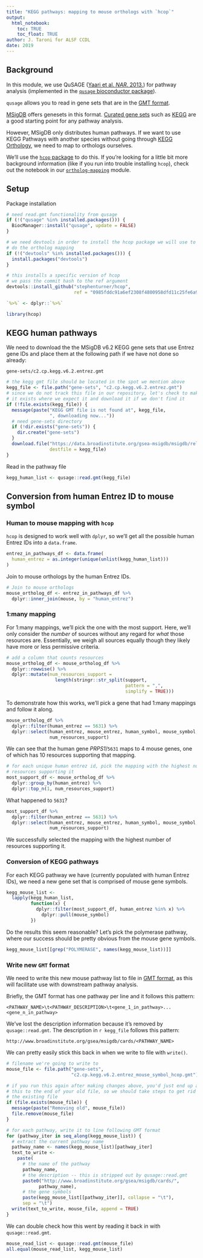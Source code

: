 ```yaml
---
title: "KEGG pathways: mapping to mouse orthologs with `hcop`"
output: 
  html_notebook:
    toc: TRUE
    toc_float: TRUE
author: J. Taroni for ALSF CCDL
date: 2019
---
```


## Background

In this module, we use QuSAGE ([Yaari et al. _NAR_. 2013.](https://doi.org/10.1093/nar/gkt660))
for pathway analysis (implemented in the [`qusage` bioconductor package](https://bioconductor.org/packages/release/bioc/html/qusage.html)).

`qusage` allows you to read in gene sets that are in the [GMT format](http://software.broadinstitute.org/cancer/software/gsea/wiki/index.php/Data_formats#GMT:_Gene_Matrix_Transposed_file_format_.28.2A.gmt.29).

[MSigDB](http://software.broadinstitute.org/gsea/msigdb) offers genesets in this format.
[Curated gene sets](http://software.broadinstitute.org/gsea/msigdb/collections.jsp#C2) 
such as [KEGG](https://www.genome.jp/kegg/) are a good starting point for any pathway analysis.

However, MSigDB only distributes human pathways.
If we want to use KEGG Pathways with another species without going through
[KEGG Orthology](https://www.genome.jp/kegg/ko.html), we need to map to
orthologs ourselves.

We'll use the [`hcop` package](https://github.com/stephenturner/hcop) to do 
this.
If you're looking for a little bit more background information (like if you
run into trouble installing `hcop`), check out the notebook in our
[`ortholog-mapping`](https://github.com/AlexsLemonade/refinebio-examples/tree/master/ortholog-mapping) module.

## Setup

Package installation

```r
# need read.gmt functionality from qusage
if (!("qusage" %in% installed.packages())) {
  BiocManager::install("qusage", update = FALSE)
}

# we need devtools in order to install the hcop package we will use to
# do the ortholog mapping
if (!("devtools" %in% installed.packages())) {
  install.packages("devtools")
}

# this installs a specific version of hcop
# we pass the commit hash to the ref argument
devtools::install_github("stephenturner/hcop", 
                         ref = "0985fddc91a6ef2308f4800958dfd11c25fe6a98")
```

```r
`%>%` <- dplyr::`%>%`
```

```r
library(hcop)
```

## KEGG human pathways

We need to download the the MSigDB v6.2 KEGG gene sets that use Entrez gene IDs
and place them at the following path if we have not done so already:

```
gene-sets/c2.cp.kegg.v6.2.entrez.gmt
```

```r
# the kegg gmt file should be located in the spot we mention above
kegg_file <- file.path("gene-sets", "c2.cp.kegg.v6.2.entrez.gmt")
# since we do not track this file in our repository, let's check to make sure
# it exists where we expect it and download it if we don't find it
if (!file.exists(kegg_file)) {
  message(paste("KEGG GMT file is not found at", kegg_file, 
                ", downloading now..."))
  # need gene-sets directory
  if (!dir.exists("gene-sets")) {
    dir.create("gene-sets")
  }
  download.file("https://data.broadinstitute.org/gsea-msigdb/msigdb/release/6.2/c2.cp.kegg.v6.2.entrez.gmt", 
                destfile = kegg_file)
}
```

Read in the pathway file

```r
kegg_human_list <- qusage::read.gmt(kegg_file)
```

## Conversion from human Entrez ID to mouse symbol

### Human to mouse mapping with `hcop`

`hcop` is designed to work well with `dplyr`, so we'll get all the possible
human Entrez IDs into a `data.frame`.

```r
entrez_in_pathways_df <- data.frame(
  human_entrez = as.integer(unique(unlist(kegg_human_list)))
)
```

Join to mouse orthologs by the human Entrez IDs.

```r
# Join to mouse orthologs
mouse_ortholog_df <- entrez_in_pathways_df %>% 
  dplyr::inner_join(mouse, by = "human_entrez")
```

### 1:many mapping

For 1:many mappings, we'll pick the one with the most support.
Here, we'll only consider the _number_ of sources without any regard for _what_
those resources are.
Essentially, we weigh all sources equally though they likely have more or less
permissive criteria.

```r
# add a column that counts resources
mouse_ortholog_df <- mouse_ortholog_df %>%
  dplyr::rowwise() %>%
  dplyr::mutate(num_resources_support = 
                  length(stringr::str_split(support, 
                                            pattern = ",", 
                                            simplify = TRUE)))

```

To demonstrate how this works, we'll pick a gene that had 1:many mappings
and follow it along.

```r
mouse_ortholog_df %>% 
  dplyr::filter(human_entrez == 5631) %>%
  dplyr::select(human_entrez, mouse_entrez, human_symbol, mouse_symbol,
                num_resources_support)
```

We can see that the human gene _PRPS1_/`5631` maps to 4 mouse genes, one of 
which has 10 resources supporting that mapping.

```r
# for each unique human entrez id, pick the mapping with the highest number of
# resources supporting it
most_support_df <- mouse_ortholog_df %>%
  dplyr::group_by(human_entrez) %>%
  dplyr::top_n(1, num_resources_support)
```

What happened to `5631`?

```r
most_support_df %>% 
  dplyr::filter(human_entrez == 5631) %>%
  dplyr::select(human_entrez, mouse_entrez, human_symbol, mouse_symbol,
                num_resources_support)
```

We successfully selected the mapping with the highest number of resources
supporting it.

### Conversion of KEGG pathways

For each KEGG pathway we have (currently populated with human Entrez IDs),
we need a new gene set that is comprised of mouse gene symbols.

```r
kegg_mouse_list <- 
  lapply(kegg_human_list, 
         function(x) {
           dplyr::filter(most_support_df, human_entrez %in% x) %>%
             dplyr::pull(mouse_symbol)
         })
```

Do the results this seem reasonable?
Let's pick the polymerase pathway, where our success should be pretty obvious
from the mouse gene symbols.

```r
kegg_mouse_list[[grep("POLYMERASE", names(kegg_mouse_list))]]
```

### Write new `GMT` format

We need to write this new mouse pathway list to file in [GMT format](http://software.broadinstitute.org/cancer/software/gsea/wiki/index.php/Data_formats#GMT:_Gene_Matrix_Transposed_file_format_.28.2A.gmt.29), as this will facilitate use with downstream pathway analysis.

Briefly, the GMT format has one pathway per line and it follows this pattern:

```
<PATHWAY_NAME>\t<PATHWAY_DESCRIPTION>\t<gene_1_in_pathway>...<gene_n_in_pathway>
```

We've lost the description information because it's removed by 
`qusage::read.gmt`.
The description in `r kegg_file` follows this pattern:

```
http://www.broadinstitute.org/gsea/msigdb/cards/<PATHWAY_NAME>
```

We can pretty easily stick this back in when we write to file with `write()`.

```r
# filename we're going to write to
mouse_file <- file.path("gene-sets", 
                        "c2.cp.kegg.v6.2.entrez_mouse_symbol_hcop.gmt")

# if you run this again after making changes above, you'd just end up appending
# this to the end of your old file, so we should take steps to get rid of
# the existing file
if (file.exists(mouse_file)) {
  message(paste("Removing old", mouse_file))
  file.remove(mouse_file)
}

# for each pathway, write it to line following GMT format
for (pathway_iter in seq_along(kegg_mouse_list)) {
  # extract the current pathway name
  pathway_name <- names(kegg_mouse_list)[pathway_iter]
  text_to_write <- 
    paste(
      # the name of the pathway
      pathway_name,
      # the description -- this is stripped out by qusage::read.gmt
      paste0("http://www.broadinstitute.org/gsea/msigdb/cards/",
            pathway_name),
      # the gene symbols
      paste(kegg_mouse_list[[pathway_iter]], collapse = "\t"),
      sep = "\t")
  write(text_to_write, mouse_file, append = TRUE)
}
```

We can double check how this went by reading it back in with `qusage::read.gmt`.

```r
mouse_read_list <- qusage::read.gmt(mouse_file)
all.equal(mouse_read_list, kegg_mouse_list)
```
